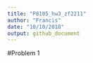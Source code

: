 ```yaml
---
title: "P8105_hw3_zf2211"
author: "Francis"
date: "10/10/2018"
output: github_document
---
```


#Problem 1
```r

```